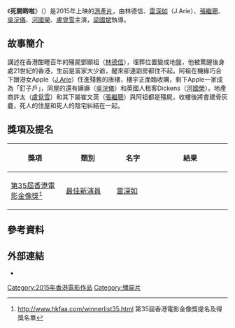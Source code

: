 {{Infobox Film
| 片名     = 死開啲啦
| 電影原名 = ''Get Outta Here''
| 圖像     = 
| 圖像說明 = 
| 副標題   = 
| 導演     = [[梁國斌_(導演)|梁國斌]]
| 監製     = [[林家棟|林家棟]]<br/>[[黃柏高|黃柏高]]
| 製片     = [[鄧仲武|鄧仲武]]
| 編劇     = [[譚廣源|譚廣源]]<br/>[[鄭文豪|鄭文豪]]
| 劇本     = 
| 故事     = 
| 原著     = 
| 旁白     = 
| 統籌     = 
| 主演     = {{ubl|[[林德信|林德信]]|[[雷深如|雷深如]]|[[張繼聰|張繼聰]]|[[吳浣儀|吳浣儀]]|[[河國榮|河國榮]]|[[盧覓雪|盧覓雪]]}} 

| 配樂     =  [[韋啟良|韋啟良]]
| 片尾曲   = 
| 攝影     = [[鄭兆強|鄭兆強]]
| 剪輯     = [[許偉傑|許偉傑]]
| 製片商   = [[天下一電影|天下一電影]]<br/>[[太陽娛樂文化|太陽娛樂文化]]
| 片長     = 92分鐘
| 產地     = {{HKG}}
| 語言     = [[粵語|粵語]]
| 上映日期 = {{Flagicon|HKG}} 2015年10月8日
| 發行商   = [[巴福斯影業|巴福斯影業]]
| 發行日期 = 
| 預算     = 
| 票房     = 
| 前集     = 
| 續集     = 
| 中國大陸片名 = 
| 香港片名 = 
| 澳門片名 = 
| 台灣片名 = 
| 新馬片名 = 
| 官方網站 = 
}}

《'''死開啲啦'''》（{{lang-en|''Get Outta Here''}}）是2015年上映的[[香港電影|港產片]]，由林德信、[[雷深如|雷深如]]（J.Arie）、[[張繼聰|張繼聰]]、[[吳浣儀|吳浣儀]]、[[河國榮|河國榮]]、[[盧覓雪|盧覓雪]]主演，[[梁國斌_(導演)|梁國斌]]執導。

== 故事簡介 ==
講述在香港酣睡百年的殭屍鄧顯祖（[[林德信|林德信]]），埋葬位置變成地盤，他被驚醒後身處21世紀的香港，生前是富家大少爺，醒來卻連劏房都住不起。阿祖在機緣巧合下跟港女Apple（[[雷琛瑜|J.Arie]]）住進殘舊的唐樓，樓宇正面臨收購，剩下Apple一家成為「釘子戶」，同屋的還有嫲嫲（[[吳浣儀|吳浣儀]]）和英國人租客Dickens（[[河國榮|河國榮]]）。地產商許太（[[盧覓雪|盧覓雪]]）和其下屬崔文英（[[張繼聰|張繼聰]]）與阿祖都是殭屍，收樓後將會建骨灰龕，死人的住屋和死人的陰宅糾結在一起。

== 獎項及提名 ==
{| class="wikitable" width="82%"
|-align=center
! width="25%"|獎項
! width="23%"|類別
! width="18%"|名字
! width="8%"|結果
|- 
![[第35屆香港電影金像獎|第35屆香港電影金像獎]]<ref>http://www.hkfaa.com/winnerlist35.html {{Wayback|url=http://www.hkfaa.com/winnerlist35.html |date=20161003063514 }} 第35屆香港電影金像獎提名及得獎名單</ref>
![[香港電影金像獎最佳新演員|最佳新演員]]
![[雷深如|雷深如]]
!{{nom}}
|}

== 參考資料 ==
{{reflist}}

== 外部連結 ==
* {{Hkmdb title|17308}}
{{殭屍片系列}}
[[Category:2015年香港電影作品|Category:2015年香港電影作品]]
[[Category:殭屍片|Category:殭屍片]]